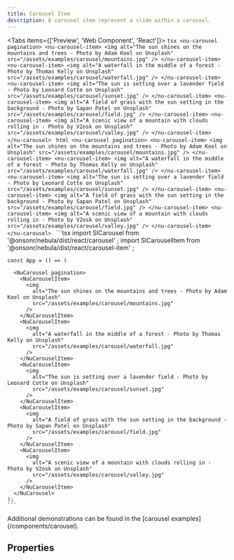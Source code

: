 ```yaml
---
title: Carousel Item
description: A carousel item represent a slide within a carousel.
---
```



<Tabs items={['Preview', 'Web Component', 'React']}>
  <Tab value="Preview">
    ```tsx
    <nu-carousel pagination>
      <nu-carousel-item>
        <img
          alt="The sun shines on the mountains and trees - Photo by Adam Kool on Unsplash"
          src="/assets/examples/carousel/mountains.jpg"
        />
      </nu-carousel-item>
      <nu-carousel-item>
        <img
          alt="A waterfall in the middle of a forest - Photo by Thomas Kelly on Unsplash"
          src="/assets/examples/carousel/waterfall.jpg"
        />
      </nu-carousel-item>
      <nu-carousel-item>
        <img
          alt="The sun is setting over a lavender field - Photo by Leonard Cotte on Unsplash"
          src="/assets/examples/carousel/sunset.jpg"
        />
      </nu-carousel-item>
      <nu-carousel-item>
        <img
          alt="A field of grass with the sun setting in the background - Photo by Sapan Patel on Unsplash"
          src="/assets/examples/carousel/field.jpg"
        />
      </nu-carousel-item>
      <nu-carousel-item>
        <img
          alt="A scenic view of a mountain with clouds rolling in - Photo by V2osk on Unsplash"
          src="/assets/examples/carousel/valley.jpg"
        />
      </nu-carousel-item>
    </nu-carousel>
    ```
  </Tab>
  <Tab value="Web Component">
    ```html
    <nu-carousel pagination>
      <nu-carousel-item>
        <img
          alt="The sun shines on the mountains and trees - Photo by Adam Kool on Unsplash"
          src="/assets/examples/carousel/mountains.jpg"
        />
      </nu-carousel-item>
      <nu-carousel-item>
        <img
          alt="A waterfall in the middle of a forest - Photo by Thomas Kelly on Unsplash"
          src="/assets/examples/carousel/waterfall.jpg"
        />
      </nu-carousel-item>
      <nu-carousel-item>
        <img
          alt="The sun is setting over a lavender field - Photo by Leonard Cotte on Unsplash"
          src="/assets/examples/carousel/sunset.jpg"
        />
      </nu-carousel-item>
      <nu-carousel-item>
        <img
          alt="A field of grass with the sun setting in the background - Photo by Sapan Patel on Unsplash"
          src="/assets/examples/carousel/field.jpg"
        />
      </nu-carousel-item>
      <nu-carousel-item>
        <img
          alt="A scenic view of a mountain with clouds rolling in - Photo by V2osk on Unsplash"
          src="/assets/examples/carousel/valley.jpg"
        />
      </nu-carousel-item>
    </nu-carousel>
    ```
  </Tab>
  <Tab value="React">
    ```tsx
    import SlCarousel from '@onsonr/nebula/dist/react/carousel'
    ;
    import SlCarouselItem from '@onsonr/nebula/dist/react/carousel-item'
    ;
    
    const App = () => (
      
      <NuCarousel pagination>
        <NuCarouselItem>
          <img
            alt="The sun shines on the mountains and trees - Photo by Adam Kool on Unsplash"
            src="/assets/examples/carousel/mountains.jpg"
          />
        </NuCarouselItem>
        <NuCarouselItem>
          <img
            alt="A waterfall in the middle of a forest - Photo by Thomas Kelly on Unsplash"
            src="/assets/examples/carousel/waterfall.jpg"
          />
        </NuCarouselItem>
        <NuCarouselItem>
          <img
            alt="The sun is setting over a lavender field - Photo by Leonard Cotte on Unsplash"
            src="/assets/examples/carousel/sunset.jpg"
          />
        </NuCarouselItem>
        <NuCarouselItem>
          <img
            alt="A field of grass with the sun setting in the background - Photo by Sapan Patel on Unsplash"
            src="/assets/examples/carousel/field.jpg"
          />
        </NuCarouselItem>
        <NuCarouselItem>
          <img
            alt="A scenic view of a mountain with clouds rolling in - Photo by V2osk on Unsplash"
            src="/assets/examples/carousel/valley.jpg"
          />
        </NuCarouselItem>
      </NuCarousel>
    );
    ```
  </Tab>
</Tabs>

<Callout type="info">
Additional demonstrations can be found in the [carousel examples](/components/carousel).
</Callout>

## Properties

<AutoTypeTable path="./src/components/carousel-item/carousel-item.component.ts" name="NuCarouselItem" />

